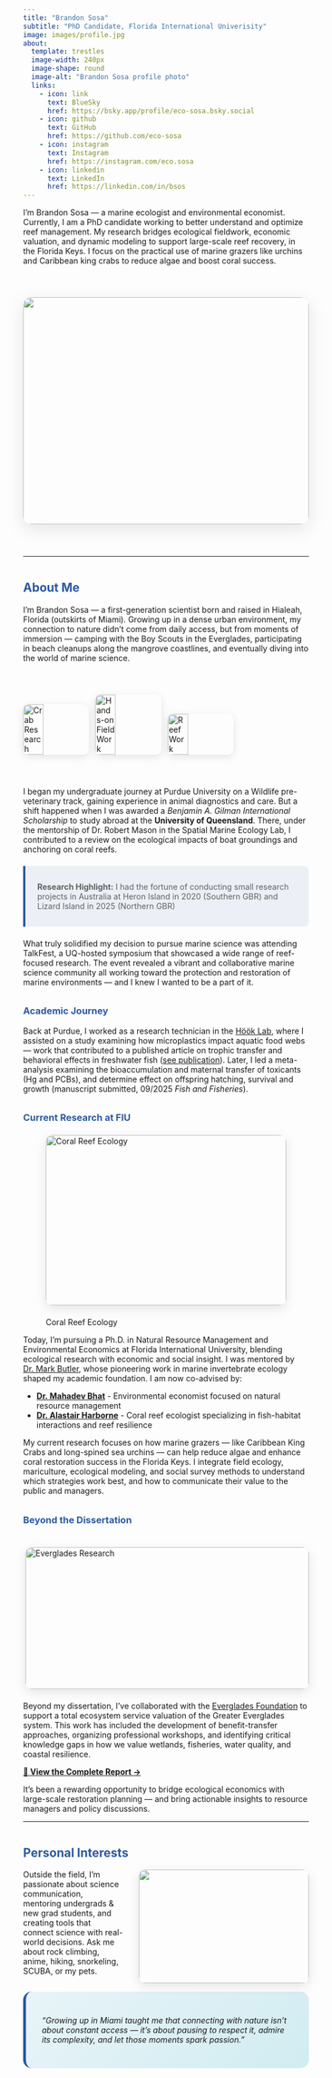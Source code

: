 ```yaml
---
title: "Brandon Sosa"
subtitle: "PhD Candidate, Florida International Univerisity"
image: images/profile.jpg
about:
  template: trestles
  image-width: 240px
  image-shape: round
  image-alt: "Brandon Sosa profile photo"
  links:
    - icon: link
      text: BlueSky
      href: https://bsky.app/profile/eco-sosa.bsky.social
    - icon: github
      text: GitHub
      href: https://github.com/eco-sosa
    - icon: instagram
      text: Instagram
      href: https://instagram.com/eco.sosa
    - icon: linkedin
      text: LinkedIn
      href: https://linkedin.com/in/bsos
---
```


:::{#hero-heading}

:::

I'm Brandon Sosa — a marine ecologist and environmental economist. Currently, I am a PhD candidate working to better understand and optimize reef management. My research bridges ecological fieldwork, economic valuation, and dynamic modeling to support large-scale reef recovery, in the Florida Keys. I focus on the practical use of marine grazers like urchins and Caribbean king crabs to reduce algae and boost coral success.

![](images/fish_dive.jpg){.hero-image style="width: 100%; max-width: 800px; height: 400px; object-fit: cover; border-radius: 15px; margin: 4em auto 4em auto; display: block; box-shadow: 0 8px 32px rgba(0,0,0,0.1);"}

---

## About Me

I'm Brandon Sosa — a first-generation scientist born and raised in Hialeah, Florida (outskirts of Miami). Growing up in a dense urban environment, my connection to nature didn't come from daily access, but from moments of immersion — camping with the Boy Scouts in the Everglades, participating in beach cleanups along the mangrove coastlines, and eventually diving into the world of marine science.

<div class="image-grid">
![Crab Research](images/baby crab in the hand.jpg){.research-image style="width: 31%; border-radius: 10px; margin: 1em 1% 1em 0;"}
![Hands-on Field Work](images/crab-in-hand.jpg){.research-image style="width: 31%; border-radius: 10px; margin: 1em 1%;"}
![Reef Work](images/reef_work.jpg){.research-image style="width: 31%; border-radius: 10px; margin: 1em 0 1em 1%;"}
</div>

I began my undergraduate journey at Purdue University on a Wildlife pre-veterinary track, gaining experience in animal diagnostics and care. But a shift happened when I was awarded a *Benjamin A. Gilman International Scholarship* to study abroad at the **University of Queensland**. There, under the mentorship of Dr. Robert Mason in the Spatial Marine Ecology Lab, I contributed to a review on the ecological impacts of boat groundings and anchoring on coral reefs.

> **Research Highlight:** I had the fortune of conducting small research projects in Australia at Heron Island in 2020 (Southern GBR) and Lizard Island in 2025 (Northern GBR)

What truly solidified my decision to pursue marine science was attending TalkFest, a UQ-hosted symposium that showcased a wide range of reef-focused research. The event revealed a vibrant and collaborative marine science community all working toward the protection and restoration of marine environments — and I knew I wanted to be a part of it.

### Academic Journey

Back at Purdue, I worked as a research technician in the [Höök Lab](https://web.ics.purdue.edu/~thook/index.html), where I assisted on a study examining how microplastics impact aquatic food webs — work that contributed to a published article on trophic transfer and behavioral effects in freshwater fish ([see publication](https://doi.org/10.1016/j.scitotenv.2023.166691)). Later, I led a meta-analysis examining the bioaccumulation and maternal transfer of toxicants (Hg and PCBs), and determine effect on offspring hatching, survival and growth (manuscript submitted, 09/2025 *Fish and Fisheries*).

### Current Research at FIU

![Coral Reef Ecology](images/drone_above_reef.jpg){.section-image style="width: 100%; max-width: 600px; height: 300px; object-fit: cover; border-radius: 12px; margin: 1.5em auto; display: block; box-shadow: 0 6px 20px rgba(0,0,0,0.1);"}

Today, I'm pursuing a Ph.D. in Natural Resource Management and Environmental Economics at Florida International University, blending ecological research with economic and social insight. I was mentored by [Dr. Mark Butler](https://scholar.google.com/citations?user=oAfxdvAAAAAJ&hl=en), whose pioneering work in marine invertebrate ecology shaped my academic foundation. I am now co-advised by:

- **[Dr. Mahadev Bhat](https://myweb.fiu.edu/bhatm/)** - Environmental economist focused on natural resource management
- **[Dr. Alastair Harborne](https://www.tropicalfishecologylab.com/)** - Coral reef ecologist specializing in fish-habitat interactions and reef resilience

My current research focuses on how marine grazers — like Caribbean King Crabs and long-spined sea urchins — can help reduce algae and enhance coral restoration success in the Florida Keys. I integrate field ecology, mariculture, ecological modeling, and social survey methods to understand which strategies work best, and how to communicate their value to the public and managers.

### Beyond the Dissertation

[![Everglades Research](images/everglades.PNG){.section-image style="width: 100%; max-width: 500px; height: 250px; object-fit: cover; border-radius: 12px; margin: 1.5em auto; display: block; box-shadow: 0 6px 20px rgba(0,0,0,0.1); float: right; margin-left: 2em; cursor: pointer; transition: transform 0.3s ease;"}](https://b797e412-2757-4f33-af72-a0f87d5b59ea.usrfiles.com/ugd/d45609_d489ae3e21024e3da5e8024227993854.pdf)

Beyond my dissertation, I've collaborated with the [Everglades Foundation](https://www.evergladesfoundation.org/) to support a total ecosystem service valuation of the Greater Everglades system. This work has included the development of benefit-transfer approaches, organizing professional workshops, and identifying critical knowledge gaps in how we value wetlands, fisheries, water quality, and coastal resilience.

**[📄 View the Complete Report →](https://b797e412-2757-4f33-af72-a0f87d5b59ea.usrfiles.com/ugd/d45609_d489ae3e21024e3da5e8024227993854.pdf)**

It's been a rewarding opportunity to bridge ecological economics with large-scale restoration planning — and bring actionable insights to resource managers and policy discussions.

---

## Personal Interests

![](images/Shedd Night Ops.jpg){.section-image style="width: 300px; height: 200px; object-fit: cover; border-radius: 12px; margin: 0 0 1em 2em; box-shadow: 0 6px 20px rgba(0,0,0,0.1); float: right;"}



Outside the field, I'm passionate about science communication, mentoring undergrads & new grad students, and creating tools that connect science with real-world decisions. Ask me about rock climbing, anime, hiking, snorkeling, SCUBA, or my pets.

<div class="personal-note" style="background: linear-gradient(135deg, #e8f4f8 0%, #d1ecf1 100%); padding: 2em; border-radius: 15px; margin: 2em 0; border-left: 5px solid #2c5aa0;">

*“Growing up in Miami taught me that connecting with nature isn’t about constant access — it’s about pausing to respect it, admire its complexity, and let those moments spark passion.”*

</div>

<style>
/* Go back to what we know works - just make the links sticky */
.about-links {
  position: sticky !important;
  top: 20px !important;
  z-index: 100 !important;
  background: transparent !important;
  display: flex !important;
  flex-direction: row !important;
  gap: 0.8em !important;
  max-width: 300px !important;
}

/* Make social media icons larger in single row */
.about-links a {
  font-size: 1.6em !important;
  padding: 0.8em !important;
  display: flex !important;
  align-items: center !important;
  justify-content: center !important;
  aspect-ratio: 1 !important;
  border-radius: 12px !important;
  background: transparent !important;
  border: none !important;
  transition: all 0.3s ease !important;
}

.about-links a:hover {
  background: rgba(44, 90, 160, 0.1) !important;
  transform: translateY(-2px) !important;
  box-shadow: 0 4px 15px rgba(0,0,0,0.1) !important;
}

.about-links i {
  font-size: 2em !important;
  width: 1em !important;
  height: 1em !important;
  display: flex !important;
  align-items: center !important;
  justify-content: center !important;
}

/* Target different icon types */
.about-links .bi,
.about-links .fab,
.about-links .fas,
.about-links .fa {
  font-size: 2em !important;
  display: flex !important;
  align-items: center !important;
  justify-content: center !important;
}

/* Hide text labels to show only icons */
.about-links a .bi-link,
.about-links a .bi-github,
.about-links a .bi-instagram,
.about-links a .bi-linkedin {
  margin: 0 !important;
}

.about-links a span {
  display: none !important;
}

/* Special case for BlueSky - show text instead of icon */
.about-links a[href*="bsky.app"] i,
.about-links a[href*="bluesky"] i {
  display: none !important;
}

.about-links a[href*="bsky.app"] span,
.about-links a[href*="bluesky"] span {
  display: flex !important;
  align-items: center !important;
  justify-content: center !important;
  font-size: 0.7em !important;
  font-weight: 600 !important;
  color: inherit !important;
  text-decoration: none !important;
  width: 100% !important;
  height: 100% !important;
}

.about-links a[href*="bsky.app"]:hover span,
.about-links a[href*="bluesky"]:hover span {
  color: inherit !important;
}

/* Make sure everything else is normal */
.about-entity,
.about-contents,
.sidebar,
.column-margin,
.about-image,
.about-entity .about-image,
img {
  position: static !important;
}

/* Make the main content column wider while keeping it centered */
.column-page {
  max-width: 1100px !important;
}

.column-body {
  max-width: 1000px !important;
}

/* Target Quarto's specific content containers */
.quarto-layout-panel .column-body-outset {
  max-width: 1100px !important;
}

.quarto-layout-panel .column-page {
  max-width: 1200px !important;
}

/* Alternative for different Quarto versions */
.page-layout-article .content {
  max-width: 1000px !important;
}

.page-layout-article main {
  max-width: 1000px !important;
}

.image-grid {
  display: flex;
  flex-wrap: wrap;
  align-items: center;
  margin: 2em 0;
  gap: 1%;
}

.research-image {
  box-shadow: 0 4px 16px rgba(0,0,0,0.1);
  transition: transform 0.3s ease, box-shadow 0.3s ease;
}

.research-image:hover {
  transform: translateY(-5px);
  box-shadow: 0 8px 25px rgba(0,0,0,0.15);
}

.hero-image, .section-image {
  display: block;
  margin-left: auto;
  margin-right: auto;
  clear: both; /* Prevent floating issues */
  position: relative; /* Ensure proper stacking */
}

@media (max-width: 768px) {
  /* Disable sticky on mobile */
  .about-links {
    position: static !important;
  }
  
  .image-grid img {
    width: 100% !important;
    margin: 0.5em 0 !important;
  }
  
  .hero-image {
    height: 250px !important;
  }
  
  .section-image {
    float: none !important;
    margin: 1em auto !important;
    width: 100% !important;
    max-width: 500px !important;
  }
}

/* Enhance overall typography and spacing */
h2, h3 {
  color: #2c5aa0;
  margin-top: 2em;
}

blockquote {
  background: rgba(44, 90, 160, 0.08);
  border-left: 4px solid #2c5aa0;
  padding: 1em 1.5em;
  margin: 1.5em 0;
  border-radius: 0 8px 8px 0;
}

@media (prefers-color-scheme: dark) {
  blockquote {
    background: rgba(44, 90, 160, 0.15);
    border-left-color: #5b8fd8;
  }
}

a:hover {
  border-bottom-color: #2c5aa0;
}

/* Clickable report image hover effect */
.section-image:hover {
  transform: scale(1.02);
  box-shadow: 0 10px 30px rgba(0,0,0,0.15) !important;
}
</style>
